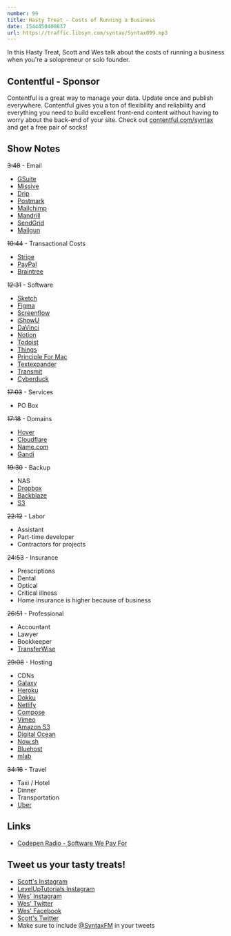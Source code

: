 ```yaml
---
number: 99
title: Hasty Treat - Costs of Running a Business
date: 1544450400837
url: https://traffic.libsyn.com/syntax/Syntax099.mp3
---
```


In this Hasty Treat, Scott and Wes talk about the costs of running a business when you're a solopreneur or solo founder.

## Contentful - Sponsor

Contentful is a great way to manage your data. Update once and publish everywhere. Contentful gives you a ton of flexibility and reliability and everything you need to build excellent front-end content without having to worry about the back-end of your site. Check out [contentful.com/syntax](https://www.contentful.com/syntax/) and get a free pair of socks!

## Show Notes

~~3:48~~ - Email

* [GSuite](https://gsuite.google.com/)
* [Missive](https://missiveapp.com/)
* [Drip](https://www.drip.com/)
* [Postmark](https://postmarkapp.com/)
* [Mailchimp](https://mailchimp.com/)
* [Mandrill](https://mandrill.com/)
* [SendGrid](https://sendgrid.com/)
* [Mailgun](https://www.mailgun.com/)

~~10:44~~ - Transactional Costs

* [Stripe](https://stripe.com/)
* [PayPal](https://www.paypal.com)
* [Braintree](https://www.braintreepayments.com/)

~~12:31~~ - Software

* [Sketch](https://www.sketchapp.com/)
* [Figma](https://www.figma.com/)
* [Screenflow](https://www.telestream.net/screenflow)
* [iShowU](https://www.shinywhitebox.com/ishowu-studio-2)
* [DaVinci](https://www.blackmagicdesign.com/products/davinciresolve/)
* [Notion](https://www.notion.so/?r=f30ad6f0d28441729bcea76a77549938)
* [Todoist](https://todoist.com/)
* [Things](https://culturedcode.com/things/)
* [Principle For Mac](http://principleformac.com/)
* [Textexpander](https://textexpander.com/)
* [Transmit](https://panic.com/transmit/)
* [Cyberduck](https://cyberduck.io/)

~~17:03~~ - Services

* PO Box

~~17:18~~ - Domains

* [Hover](https://www.hover.com/)
* [Cloudflare](https://www.cloudflare.com/)
* [Name.com](https://www.name.com/)
* [Gandi](https://www.gandi.net/)

~~19:30~~ - Backup

* NAS
* [Dropbox](https://www.dropbox.com)
* [Backblaze](https://www.backblaze.com/)
* [S3](https://aws.amazon.com/s3/)

~~22:12~~ - Labor

* Assistant
* Part-time developer
* Contractors for projects

~~24:53~~ - Insurance

* Prescriptions
* Dental
* Optical
* Critical illness
* Home insurance is higher because of business

~~26:51~~ - Professional

* Accountant
* Lawyer
* Bookkeeper
* [TransferWise](https://transferwise.com/us/)

~~29:08~~ - Hosting

* CDNs
* [Galaxy](https://www.meteor.com/hosting)
* [Heroku](https://www.heroku.com/)
* [Dokku](http://dokku.viewdocs.io/dokku/)
* [Netlify](https://www.netlify.com/)
* [Compose](https://www.compose.com/)
* [Vimeo](https://vimeo.com/)
* [Amazon S3](https://aws.amazon.com/s3/)
* [Digital Ocean](https://www.digitalocean.com/)
* [Now.sh](https://now.sh)
* [Bluehost](https://www.bluehost.com/)
* [mlab](https://mlab.com/)

~~34:16~~ - Travel

* Taxi / Hotel
* Dinner
* Transportation
* [Uber](https://www.uber.com/)

## Links
* [Codepen Radio - Software We Pay For](https://blog.codepen.io/2018/11/27/201-software-we-pay-for/)

## Tweet us your tasty treats!
* [Scott's Instagram](https://www.instagram.com/stolinski/)
* [LevelUpTutorials Instagram](https://www.instagram.com/LevelUpTutorials/)
* [Wes' Instagram](https://www.instagram.com/wesbos/)
* [Wes' Twitter](https://twitter.com/wesbos)
* [Wes' Facebook](https://www.facebook.com/wesbos.developer)
* [Scott's Twitter](https://twitter.com/stolinski)
* Make sure to include [@SyntaxFM](https://twitter.com/SyntaxFM) in your tweets
